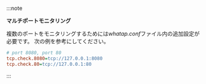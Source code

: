 :::note 

**マルチポートモニタリング**<ScrollToLink anchor='tcp-port-multi' />

複数のポートをモニタリングするためには*whatap.conf*ファイル内の追加設定が必要です。 次の例を参考にしてください。

```ini title='whatap.conf'
# port 8080, port 80 
tcp.check.8080=tcp://127.0.0.1:8080
tcp.check.80=tcp://127.0.0.1:80
```

:::
